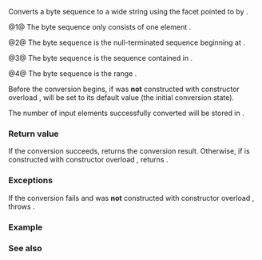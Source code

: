 {{cpp/locale/wstring_convert/title|from_bytes}}
{{cpp/locale/wstring_convert/navbar}}
{{dcl begin}}
{{dcl header|locale}}
{{dcl|num=1|
wide_string from_bytes( char byte );
}}
{{dcl|num=2|
wide_string from_bytes( const char* ptr );
}}
{{dcl|num=3|
wide_string from_bytes( const byte_string&amp; str );
}}
{{dcl|num=4|
wide_string from_bytes( const char* first, const char* last );
}}
{{dcl end}}

Converts a byte sequence to a wide string using the facet pointed to by {{rlpsi|/#cvtptr}}{{sep}}.

@1@ The byte sequence only consists of one element {{c|byte}}.

@2@ The byte sequence is the null-terminated sequence beginning at {{c|ptr}}.

@3@ The byte sequence is the sequence contained in {{c|str}}.

@4@ The byte sequence is the range {{range|first|last}}.

Before the conversion begins, if {{c|*this}} was '''not''' constructed with constructor overload {{rlp|wstring_convert#Version 3|(3)}}, {{rlpsi|/#cvtstate}} will be set to its default value (the initial conversion state).

The number of input elements successfully converted will be stored in {{rlpsi|/#cvtcount}}{{sep}}.

===Return value===
If the conversion succeeds, returns the conversion result. Otherwise, if {{c|*this}} is constructed with constructor overload {{rlp|wstring_convert#Version 4|(4)}}, returns {{box|{{rlpsi|/#wide_err_string}}}}.

===Exceptions===
If the conversion fails and {{c|*this}} was '''not''' constructed with constructor overload {{rlp|wstring_convert#Version 4|(4)}}, throws {{lc|std::range_error}}.

===Example===
{{example
|code=
#include &lt;codecvt&gt;
#include &lt;cstdint&gt;
#include &lt;iostream&gt;
#include &lt;locale&gt;
#include &lt;string&gt;

int main()
{
    std::string utf8 = "z\u00df\u6c34\U0001d10b"; // or u8"zß水𝄋"
                 // or "\x7a\xc3\x9f\xe6\xb0\xb4\xf0\x9d\x84\x8b";
    
    // the UTF-8 / UTF-16 standard conversion facet
    std::u16string utf16 = 
        std::wstring_convert&lt;std::codecvt_utf8_utf16&lt;char16_t&gt;,
                             char16_t&gt;{}.from_bytes(utf8.data());
    std::cout &lt;&lt; "UTF-16 conversion produced " &lt;&lt; utf16.size()
              &lt;&lt; " code units: " &lt;&lt; std::showbase;
    for (char16_t c : utf16)
        std::cout &lt;&lt; std::hex &lt;&lt; static_cast&lt;std::uint16_t&gt;(c) &lt;&lt; ' ';
    
    // the UTF-8 / UTF-32 standard conversion facet
    std::u32string utf32 =
        std::wstring_convert&lt;std::codecvt_utf8&lt;char32_t&gt;, char32_t&gt;{}.from_bytes(utf8);
    std::cout &lt;&lt; "\nUTF-32 conversion produced " &lt;&lt; std::dec
              &lt;&lt; utf32.size() &lt;&lt; " code units: ";
    for (char32_t c : utf32)
        std::cout &lt;&lt; std::hex &lt;&lt; static_cast&lt;std::uint32_t&gt;(c) &lt;&lt; ' ';
    std::cout &lt;&lt; '\n';
}
|output=
UTF-16 conversion produced 5 code units: 0x7a 0xdf 0x6c34 0xd834 0xdd0b
UTF-32 conversion produced 4 code units: 0x7a 0xdf 0x6c34 0x1d10b
}}

===See also===
{{dsc begin}}
{{dsc inc|cpp/locale/wstring_convert/dsc to_bytes}}
{{dsc inc|cpp/string/multibyte/dsc mbsrtowcs}}
{{dsc inc|cpp/locale/codecvt/dsc do_in}}
{{dsc end}}

{{langlinks|de|es|fr|it|ja|pt|ru|zh}}